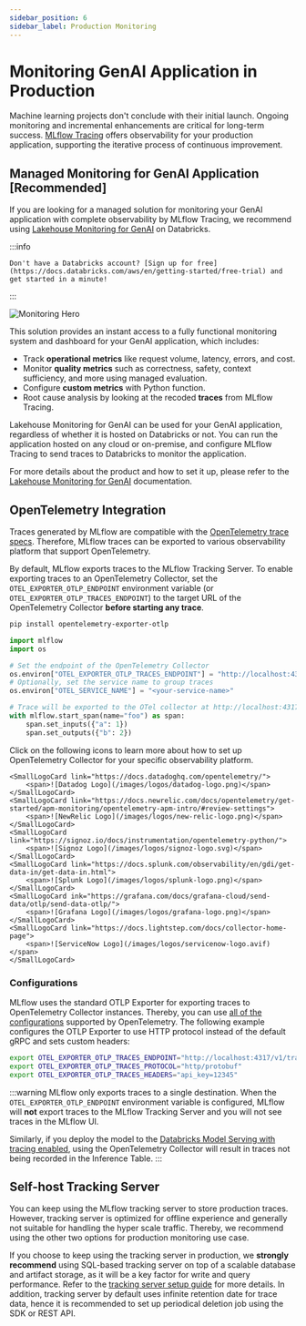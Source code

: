 ```yaml
---
sidebar_position: 6
sidebar_label: Production Monitoring
---
```




# Monitoring GenAI Application in Production

Machine learning projects don't conclude with their initial launch. Ongoing monitoring and incremental enhancements are critical for long-term success. [MLflow Tracing](/tracing) offers observability for your production application, supporting the iterative process of continuous improvement.


## Managed Monitoring for GenAI Application [Recommended]

If you are looking for a managed solution for monitoring your GenAI application with complete observability by MLflow Tracing, we recommend using [Lakehouse Monitoring for GenAI](https://docs.databricks.com/aws/en/generative-ai/agent-evaluation/monitoring) on Databricks.

:::info

    Don't have a Databricks account? [Sign up for free](https://docs.databricks.com/aws/en/getting-started/free-trial) and get started in a minute!

:::

![Monitoring Hero](https://assets.docs.databricks.com/_static/images/generative-ai/monitoring/monitoring-hero.gif)

This solution provides an instant access to a fully functional monitoring system and dashboard for your GenAI application, which includes:

* Track **operational metrics** like request volume, latency, errors, and cost.
* Monitor **quality metrics** such as correctness, safety, context sufficiency, and more using managed evaluation.
* Configure **custom metrics** with Python function.
* Root cause analysis by looking at the recoded **traces** from MLflow Tracing.

Lakehouse Monitoring for GenAI can be used for your GenAI application, regardless of whether it is hosted on Databricks or not. You can run the application hosted on any cloud or on-premise, and configure MLflow Tracing to send traces to Databricks to monitor the application.

For more details about the product and how to set it up, please refer to the [Lakehouse Monitoring for GenAI](https://docs.databricks.com/aws/en/generative-ai/agent-evaluation/monitoring) documentation.

## OpenTelemetry Integration

Traces generated by MLflow are compatible with the [OpenTelemetry trace specs](https://opentelemetry.io/docs/specs/otel/trace/api/#span). Therefore, MLflow traces can be exported to various observability platform that support OpenTelemetry.


By default, MLflow exports traces to the MLflow Tracking Server. To enable exporting traces to an OpenTelemetry Collector, set the `OTEL_EXPORTER_OTLP_ENDPOINT` environment variable (or `OTEL_EXPORTER_OTLP_TRACES_ENDPOINT`) to the target URL of the OpenTelemetry Collector **before starting any trace**.

```bash
pip install opentelemetry-exporter-otlp
```

```python
import mlflow
import os

# Set the endpoint of the OpenTelemetry Collector
os.environ["OTEL_EXPORTER_OTLP_TRACES_ENDPOINT"] = "http://localhost:4317/v1/traces"
# Optionally, set the service name to group traces
os.environ["OTEL_SERVICE_NAME"] = "<your-service-name>"

# Trace will be exported to the OTel collector at http://localhost:4317/v1/traces
with mlflow.start_span(name="foo") as span:
    span.set_inputs({"a": 1})
    span.set_outputs({"b": 2})
```


Click on the following icons to learn more about how to set up OpenTelemetry Collector for your specific observability platform.

<CardGroup isSmall>

    <SmallLogoCard link="https://docs.datadoghq.com/opentelemetry/">
        <span>![Datadog Logo](/images/logos/datadog-logo.png)</span>
    </SmallLogoCard>
    <SmallLogoCard link="https://docs.newrelic.com/docs/opentelemetry/get-started/apm-monitoring/opentelemetry-apm-intro/#review-settings">
        <span>![NewRelic Logo](/images/logos/new-relic-logo.png)</span>
    </SmallLogoCard>
    <SmallLogoCard link="https://signoz.io/docs/instrumentation/opentelemetry-python/">
        <span>![Signoz Logo](/images/logos/signoz-logo.svg)</span>
    </SmallLogoCard>
    <SmallLogoCard link="https://docs.splunk.com/observability/en/gdi/get-data-in/get-data-in.html">
        <span>![Splunk Logo](/images/logos/splunk-logo.png)</span>
    </SmallLogoCard>
    <SmallLogoCard ink="https://grafana.com/docs/grafana-cloud/send-data/otlp/send-data-otlp/">
        <span>![Grafana Logo](/images/logos/grafana-logo.png)</span>
    </SmallLogoCard>
    <SmallLogoCard link="https://docs.lightstep.com/docs/collector-home-page">
        <span>![ServiceNow Logo](/images/logos/servicenow-logo.avif)</span>
    </SmallLogoCard>

</CardGroup>

### Configurations

MLflow uses the standard OTLP Exporter for exporting traces to OpenTelemetry Collector instances. Thereby, you can use [all of the configurations](https://opentelemetry.io/docs/languages/sdk-configuration/otlp-exporter/) supported by OpenTelemetry. The following example configures the OTLP Exporter to use HTTP protocol instead of the default gRPC and sets custom headers:

```bash
export OTEL_EXPORTER_OTLP_TRACES_ENDPOINT="http://localhost:4317/v1/traces"
export OTEL_EXPORTER_OTLP_TRACES_PROTOCOL="http/protobuf"
export OTEL_EXPORTER_OTLP_TRACES_HEADERS="api_key=12345"
```

:::warning
MLflow only exports traces to a single destination. When the `OTEL_EXPORTER_OTLP_ENDPOINT` environment variable is configured, MLflow will **not** export traces to the MLflow Tracking Server and you will not see traces in the MLflow UI.

Similarly, if you deploy the model to the [Databricks Model Serving with tracing enabled](https://docs.databricks.com/en/mlflow/mlflow-tracing.html#use-mlflow-tracing-in-production), using the OpenTelemetry Collector will result in traces not being recorded in the Inference Table.
:::


## Self-host Tracking Server

You can keep using the MLflow tracking server to store production traces. However, tracking server is optimized for offline experience and generally not suitable for handling the hyper scale traffic. Thereby, we recommend using the other two options for production monitoring use case.

If you choose to keep using the tracking server in production, we **strongly recommend** using SQL-based tracking server on top of a scalable database and artifact storage, as it will be a key factor for write and query performance. Refer to the [tracking server setup guide](/tracking#tracking-setup) for more details. In addition, tracking server by default uses infinite retention date for trace data, hence it is recommended to set up periodical deletion job using the SDK or REST API.